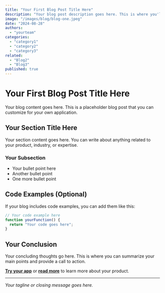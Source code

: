 ```yaml
---
title: "Your First Blog Post Title Here"
description: "Your blog post description goes here. This is where you'll describe what this post is about."
image: "/images/blog/blog-one.jpeg"
date: "2024-08-28"
authors:
  - "yourteam"
categories:
  - "category1"
  - "category2"
  - "category3"
related:
  - "Blog2"
  - "Blog3"
published: true
---
```


# Your First Blog Post Title Here

Your blog content goes here. This is a placeholder blog post that you can customize for your own application.

## Your Section Title Here

Your section content goes here. You can write about anything related to your product, industry, or expertise.

### Your Subsection

- Your bullet point here
- Another bullet point
- One more bullet point

## Code Examples (Optional)

If your blog includes code examples, you can add them like this:

```javascript
// Your code example here
function yourFunction() {
  return "Your code goes here";
}
```

## Your Conclusion

Your concluding thoughts go here. This is where you can summarize your main points and provide a call to action.

**[Try your app](/ai)** or **[read more](/docs)** to learn more about your product.

---

*Your tagline or closing message goes here.*